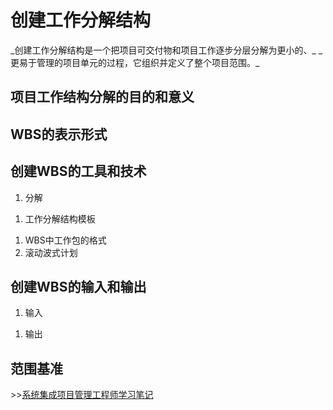 = 创建工作分解结构 =
_创建工作分解结构是一个把项目可交付物和项目工作逐步分层分解为更小的、_
_更易于管理的项目单元的过程，它组织并定义了整个项目范围。_

== 项目工作结构分解的目的和意义 ==
{{{class="brush: text"
    项目的工作分解结构（WBS）是管理项目范围的基础，详细描述了
项目所要完成的工作。WBS的组成元素有助于项目干系人检查项目的最
终产品。WBS的最低层元素是能够被评估的、可以安排进度的和被追踪
的。
}}}

== WBS的表示形式 ==
{{{class="brush: text"
    当前常用的工作分解结构表示形式主要有以下两种：
1) 分级的树型结构，类似于组织结构图。
2) 列表形式，类似于书籍的分级目录，最好是直观的缩进格式。
}}}

== 创建WBS的工具和技术 ==
# 分解
 
{{{class="brush: text" > 
    分解WBS结构的方法至少有如下三种：
1) 使用项目生命周期的阶段作为分解的第一层，而把项目可交付物安排在第二层。
2) 把项目重要的可交付物作为分解的第一层。
3) 把子项目安排在第一层，再分解子项目的WBS。
}}}
# 工作分解结构模板

{{{class="brush: text"
    许多应用领域或项目执行组织都有标准的WBS模板。
}}}

# WBS中工作包的格式
# 滚动波式计划

{{{class="brush: text"
    滚动波式计划的实质是近期的工作计划得细一些，远期的工作计划得相对粗一些。
}}}

== 创建WBS的输入和输出 ==
# 输入

{{{class="brush: text"
1) 详细的项目范围说明书
2) 项目管理计划
3) 组织过程资产
}}}

# 输出

{{{class="brush: text"
1) WBS和WBS字典
2) 范围基准
3) 更新的项目管理计划
}}}

== 范围基准 ==
{{{class="brush: text"
    项目范围说明书、与之联系的WBS以及WBS字典作为项目的范围基准，在整个项目的生命期，
这个范围基准被监控、核实和确认。
}}}

>>[[系统集成项目管理工程师学习笔记]]
